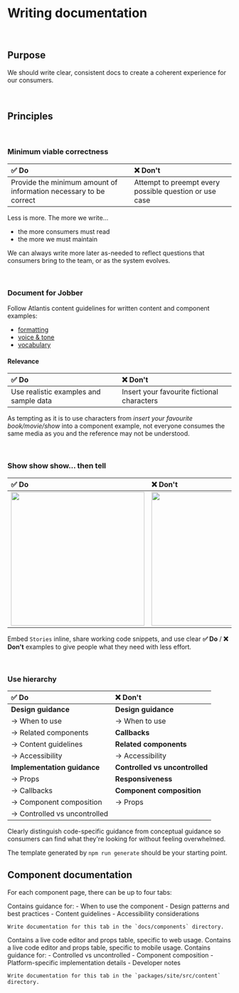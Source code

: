 
<Meta title="Guides/Writing documentation" />

# Writing documentation

<br />

## Purpose

We should write clear, consistent docs to create a coherent experience for our
consumers.

<br />

## Principles

<br />

### Minimum viable correctness

| **✅ Do**                                                         | **❌ Don't**                                           |
| :---------------------------------------------------------------- | :----------------------------------------------------- |
| Provide the minimum amount of information necessary to be correct | Attempt to preempt every possible question or use case |

Less is more. The more we write...

- the more consumers must read
- the more we must maintain

We can always write more later as-needed to reflect questions that consumers
bring to the team, or as the system evolves.

<br />

### Document for Jobber

Follow Atlantis content guidelines for written content and component examples:

- [formatting](/content/formatting)
- [voice & tone](/content/voice-and-tone)
- [vocabulary](/content/product-vocabulary)

#### Relevance

| **✅ Do**                              | **❌ Don't**                               |
| :------------------------------------- | :----------------------------------------- |
| Use realistic examples and sample data | Insert your favourite fictional characters |

As tempting as it is to use characters from _insert your favourite
book/movie/show_ into a component example, not everyone consumes the same media
as you and the reference may not be understood.

<br />

### Show show show... then tell

| **✅ Do**                          | **❌ Don't**                         |
| :--------------------------------- | :----------------------------------- |
| <img src={showDo} width="300px" /> | <img src={showDont} width="300px" /> |

Embed `Stories` inline, share working code snippets, and use clear **✅ Do** /
**❌ Don't** examples to give people what they need with less effort.

<br />

### Use hierarchy

| **✅ Do**                     | **❌ Don't**                   |
| :---------------------------- | :----------------------------- |
| **Design guidance**           | **Design guidance**            |
| -> When to use                | -> When to use                 |
| -> Related components         | **Callbacks**                  |
| -> Content guidelines         | **Related components**         |
| -> Accessibility              | -> Accessibility               |
| **Implementation guidance**   | **Controlled vs uncontrolled** |
| -> Props                      | **Responsiveness**             |
| -> Callbacks                  | **Component composition**      |
| -> Component composition      | -> Props                       |
| -> Controlled vs uncontrolled |                                |

Clearly distinguish code-specific guidance from conceptual guidance so consumers
can find what they're looking for without feeling overwhelmed.

The template generated by `npm run generate` should be your starting point.

## Component documentation

For each component page, there can be up to four tabs:

<Tabs>
  <Tab label="Design">
    Contains guidance for:
    - When to use the component
    - Design patterns and best practices
    - Content guidelines
    - Accessibility considerations

    Write documentation for this tab in the `docs/components` directory.

  </Tab>

<Tab label="Web">
  Contains a live code editor and props table, specific to web usage.
</Tab>

<Tab label="Mobile">
  Contains a live code editor and props table, specific to mobile usage.
</Tab>

  <Tab label="Implement">
    Contains guidance for:
    - Controlled vs uncontrolled
    - Component composition
    - Platform-specific implementation details
    - Developer notes

    Write documentation for this tab in the `packages/site/src/content` directory.

  </Tab>
</Tabs>
